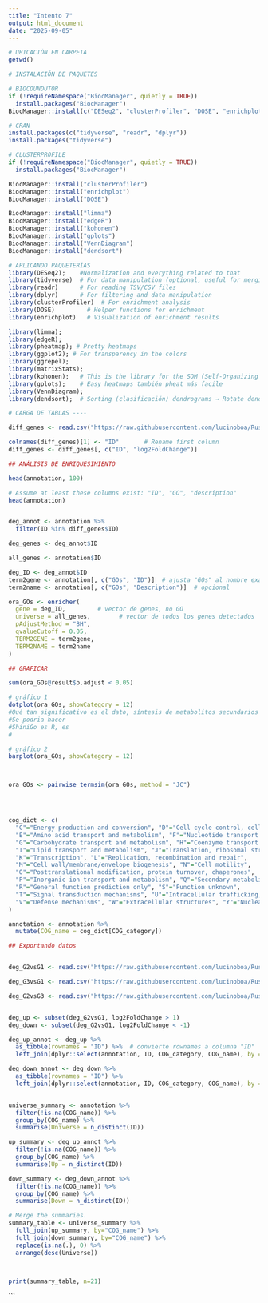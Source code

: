 ---
title: "Intento 7"
output: html_document
date: "2025-09-05"
---
```{r}
# UBICACIÓN EN CARPETA
getwd()

# INSTALACIÓN DE PAQUETES

# BIOCOUNDUTOR
if (!requireNamespace("BiocManager", quietly = TRUE)) 
  install.packages("BiocManager")
BiocManager::install(c("DESeq2", "clusterProfiler", "DOSE", "enrichplot"), ask = FALSE)
```


```{r}
# CRAN
install.packages(c("tidyverse", "readr", "dplyr"))
install.packages("tidyverse")

```

```{r}
# CLUSTERPROFILE
if (!requireNamespace("BiocManager", quietly = TRUE))
  install.packages("BiocManager")

BiocManager::install("clusterProfiler")
BiocManager::install("enrichplot")
BiocManager::install("DOSE")  

BiocManager::install("limma")
BiocManager::install("edgeR")
BiocManager::install("kohonen")
BiocManager::install("gplots")
BiocManager::install("VennDiagram")
BiocManager::install("dendsort")

```

```{r}

# APLICANDO PAQUETERÍAS
library(DESeq2);	#Normalization and everything related to that
library(tidyverse)  # For data manipulation (optional, useful for merging and plotting)
library(readr)      # For reading TSV/CSV files
library(dplyr)      # For filtering and data manipulation
library(clusterProfiler)  # For enrichment analysis
library(DOSE)         # Helper functions for enrichment
library(enrichplot)   # Visualization of enrichment results

library(limma);
library(edgeR);
library(pheatmap); # Pretty heatmaps
library(ggplot2); # For transparency in the colors
library(ggrepel);
library(matrixStats);
library(kohonen);	# This is the library for the SOM (Self-Organizing Maps)
library(gplots);	# Easy heatmaps también pheat más facile
library(VennDiagram);	
library(dendsort);	# Sorting (clasificación) dendrograms → Rotate dendograms
```
```{r}

# CARGA DE TABLAS ----

diff_genes <- read.csv("https://raw.githubusercontent.com/lucinoboa/Rust_Transcriptomics_Practice/refs/heads/main/Up_DEG_G2_vs_G1_strict.csv")

colnames(diff_genes)[1] <- "ID"       # Rename first column
diff_genes <- diff_genes[, c("ID", "log2FoldChange")]

```

```{r}
## ANÁLISIS DE ENRIQUESIMIENTO

head(annotation, 100)
```

```{r}
# Assume at least these columns exist: "ID", "GO", "description"
head(annotation)


deg_annot <- annotation %>%
  filter(ID %in% diff_genes$ID)

deg_genes <- deg_annot$ID  

all_genes <- annotation$ID  

deg_ID <- deg_annot$ID
term2gene <- annotation[, c("GOs", "ID")]  # ajusta "GOs" al nombre exacto de tu columna GO
term2name <- annotation[, c("GOs", "Description")]  # opcional

ora_GOs <- enricher(
  gene = deg_ID,         # vector de genes, no GO
  universe = all_genes,        # vector de todos los genes detectados
  pAdjustMethod = "BH",
  qvalueCutoff = 0.05,
  TERM2GENE = term2gene,
  TERM2NAME = term2name
)

```

```{r}
## GRAFICAR

sum(ora_GOs@result$p.adjust < 0.05)

# gráfico 1
dotplot(ora_GOs, showCategory = 12)
#Qué tan significativo es el dato, síntesis de metabolitos secundarios
#Se podria hacer 
#ShiniGo es R, es 
#

# gráfico 2
barplot(ora_GOs, showCategory = 12)



ora_GOs <- pairwise_termsim(ora_GOs, method = "JC")




cog_dict <- c(
  "C"="Energy production and conversion", "D"="Cell cycle control, cell division, chromosome partitioning",
  "E"="Amino acid transport and metabolism", "F"="Nucleotide transport and metabolism",
  "G"="Carbohydrate transport and metabolism", "H"="Coenzyme transport and metabolism",
  "I"="Lipid transport and metabolism", "J"="Translation, ribosomal structure and biogenesis",
  "K"="Transcription", "L"="Replication, recombination and repair",
  "M"="Cell wall/membrane/envelope biogenesis", "N"="Cell motility",
  "O"="Posttranslational modification, protein turnover, chaperones",
  "P"="Inorganic ion transport and metabolism", "Q"="Secondary metabolites biosynthesis, transport and catabolism",
  "R"="General function prediction only", "S"="Function unknown",
  "T"="Signal transduction mechanisms", "U"="Intracellular trafficking, secretion, vesicular transport",
  "V"="Defense mechanisms", "W"="Extracellular structures", "Y"="Nuclear structure", "Z"="Cytoskeleton"
)

annotation <- annotation %>%
  mutate(COG_name = cog_dict[COG_category])

```

```{r}

## Exportando datos


deg_G2vsG1 <- read.csv("https://raw.githubusercontent.com/lucinoboa/Rust_Transcriptomics_Practice/refs/heads/main/DEG_G2_vs_G1_strict.csv")

deg_G3vsG1 <- read.csv("https://raw.githubusercontent.com/lucinoboa/Rust_Transcriptomics_Practice/refs/heads/main/DEG_G3_vs_G1_strict.csv")

deg_G2vsG3 <- read.csv("https://raw.githubusercontent.com/lucinoboa/Rust_Transcriptomics_Practice/refs/heads/main/DEG_G2_vs_G3_strict.csv")


deg_up <- subset(deg_G2vsG1, log2FoldChange > 1)
deg_down <- subset(deg_G2vsG1, log2FoldChange < -1)

deg_up_annot <- deg_up %>%
  as_tibble(rownames = "ID") %>%  # convierte rownames a columna "ID"
  left_join(dplyr::select(annotation, ID, COG_category, COG_name), by = "ID")

deg_down_annot <- deg_down %>%
  as_tibble(rownames = "ID") %>%
  left_join(dplyr::select(annotation, ID, COG_category, COG_name), by = "ID")


universe_summary <- annotation %>%
  filter(!is.na(COG_name)) %>%
  group_by(COG_name) %>%
  summarise(Universe = n_distinct(ID))

up_summary <- deg_up_annot %>%
  filter(!is.na(COG_name)) %>%
  group_by(COG_name) %>%
  summarise(Up = n_distinct(ID))

down_summary <- deg_down_annot %>%
  filter(!is.na(COG_name)) %>%
  group_by(COG_name) %>%
  summarise(Down = n_distinct(ID))
```

```{r}
# Merge the summaries.
summary_table <- universe_summary %>%
  full_join(up_summary, by="COG_name") %>%
  full_join(down_summary, by="COG_name") %>%
  replace(is.na(.), 0) %>%
  arrange(desc(Universe))



print(summary_table, n=21)

```

```



